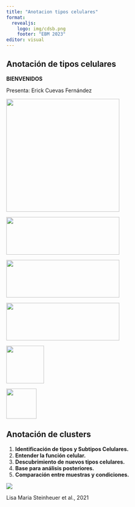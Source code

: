 ```yaml
---
title: "Anotacion tipos celulares"
format: 
  revealjs:
    logo: img/cdsb.png
    footer: "EBM 2023"
editor: visual
---
```


## Anotación de tipos celulares

**BIENVENIDOS**

Presenta: Erick Cuevas Fernández

![](img/xolo.png){.absolute bottom=0 right=0 width="300" height="300"}

![](img/bioconductor.png){.absolute bottom=0 left=0 width="300" height="100"}

![](img/nnb.png){.absolute bottom=0 left=400 width="300" height="100"}

![](img/rmb.png){.absolute top=400 left=400 width="300" height="100"}

![](img/avatar.png){.absolute top=400 left=0 width="100" height="100"}


![](img/ccg.png){.absolute top=400 left=200 width="80" height="80"}

## Anotación de clusters

1.  **Identificación de tipos y Subtipos Celulares.**
2.  **Entender la función celular.**
3.  **Descubrimiento de nuevos tipos celulares.**
4.  **Base para análisis posteriores.**
5.  **Comparación entre muestras y condiciones.**

![](img/fruit.png)

::: footer

Lisa Maria Steinheuer et al., 2021

:::

